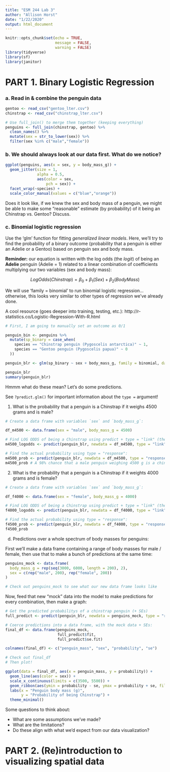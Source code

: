 ```yaml
---
title: "ESM 244 Lab 3"
author: "Allison Horst"
date: "1/22/2020"
output: html_document
---
```


```r
knitr::opts_chunk$set(echo = TRUE, 
                      message = FALSE, 
                      warning = FALSE)
library(tidyverse)
library(sf)
library(janitor)
```

# PART 1. Binary Logistic Regression

### a. Read in & combine the penguin data

```r
gentoo <- read_csv("gentoo_lter.csv")
chinstrap <- read_csv("chinstrap_lter.csv")

# Use full_join() to merge them together (keeping everything)
penguins <- full_join(chinstrap, gentoo) %>% 
  clean_names() %>% 
  mutate(sex = str_to_lower(sex)) %>% 
  filter(sex %in% c("male","female"))

```


### b. We should always look at our data first. What do we notice?

```r
ggplot(penguins, aes(x = sex, y = body_mass_g)) +
  geom_jitter(size = 1, 
              alpha = 0.5,
              aes(color = sex,
                  pch = sex)) +
  facet_wrap(~species) +
  scale_color_manual(values = c("blue","orange"))
```

Does it look like, if we knew the sex and body mass of a penguin, we might be able to make some "reasonable" estimate (by probability) of it being an Chinstrap vs. Gentoo? Discuss.

### c. Binomial logistic regression

Use the 'glm' function for fitting *generalized linear models*. Here, we'll try to find the probability of a binary outcome (probability that a penguin is either an Adelie or a Gentoo) based on penguin sex and body mass.

**Reminder:** our equation is written with the log odds (the *logit*) of being an **Adelie** penguin (Adelie = 1) related to a linear combination of coefficients multiplying our two variables (sex and body mass):

$$Log Odds (Chinstrap) = \beta_0 + \beta_1(Sex) + \beta_2(BodyMass)$$

We will use 'family = binomial' to run binomial logistic regression...otherwise, this looks very similar to other types of regression we've already done.

A cool resource (goes deeper into training, testing, etc.): http://r-statistics.co/Logistic-Regression-With-R.html


```r
# First, I am going to manually set an outcome as 0/1

penguin_bin <- penguins %>% 
  mutate(sp_binary = case_when(
    species == "Chinstrap penguin (Pygoscelis antarctica)" ~ 1,
    species == "Gentoo penguin (Pygoscelis papua)" ~ 0
  ))

penguin_blr <- glm(sp_binary ~ sex + body_mass_g, family = binomial, data = penguin_bin)

penguin_blr
summary(penguin_blr)
```

Hmmm what do these mean? Let's do some predictions.

See `?predict.glm()` for important information about the `type = ` argument!

1. What is the probability that a penguin is a Chinstrap if it weighs 4500 grams and is male? 

```r
# Create a data frame with variables `sex` and `body_mass_g`:

df_m4500 <- data.frame(sex = "male", body_mass_g = 4500)

# Find LOG ODDS of being a Chinstrap using predict + type = "link" (the link is log-odds)
m4500_logodds <- predict(penguin_blr, newdata = df_m4500, type = "link")

# Find the actual probability using type = "response":
m4500_prob <- predict(penguin_blr, newdata = df_m4500, type = "response")
m4500_prob # A 98% chance that a male penguin weighing 4500 g is a chinstrap!
```

2. What is the probability that a penguin is a Chinstrap if it weights 4000 grams and is female? 

```r
# Create a data frame with variables `sex` and `body_mass_g`:

df_f4000 <- data.frame(sex = "female", body_mass_g = 4000)

# Find LOG ODDS of being a Chinstrap using predict + type = "link" (the link is log-odds)
f4000_logodds <- predict(penguin_blr, newdata = df_f4000, type = "link")

# Find the actual probability using type = "response":
f4500_prob <- predict(penguin_blr, newdata = df_f4000, type = "response")
f4500_prob
```

d. Predictions over a whole spectrum of body masses for penguins: 

First we'll make a data frame containing a range of body masses for male / female, then use that to make a bunch of predictions at the same time: 
```r
penguins_mock <- data.frame(
  body_mass_g = rep(seq(3000, 6000, length = 200), 2),
  sex = c(rep("male", 200), rep("female", 200))
)

# Check out penguins_mock to see what our new data frame looks like
```

Now, feed that new "mock" data into the model to make predictions for every combination, then make a graph:

```r

# Get the predicted probabilitys of a chinstrap penguin (+ SEs)
full_predict <- predict(penguin_blr, newdata = penguins_mock, type = "response", se.fit = TRUE) 

# Coerce predictions into a data frame, with the mock data + SEs:
final_df <- data.frame(penguins_mock, 
                       full_predict$fit, 
                       full_predict$se.fit)

colnames(final_df) <- c("penguin_mass", "sex", "probability", "se")

# Check out final_df
# Then plot!

ggplot(data = final_df, aes(x = penguin_mass, y = probability)) +
  geom_line(aes(color = sex)) +
  scale_x_continuous(limits = c(3500, 5500)) +
  geom_ribbon(aes(ymin = probability - se, ymax = probability + se, fill = sex), alpha = 0.3) +
  labs(x = "Penguin body mass (g)",
       y = "Probability of being Chinstrap") +
  theme_minimal()
```

Some questions to think about: 

- What are some assumptions we've made? 
- What are the limitations? 
- Do these align with what we'd expect from our data visualization?

# PART 2. (Re)introduction to visualizing spatial data
